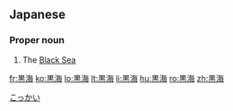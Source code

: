 {{also|黑海}}
==Japanese==
{{ja-kanjitab|こく|k1=こっ|かい|yomi=o}}

===Proper noun===
{{ja-pos|proper|こっかい|kyu=黑海}}

# The [[Black Sea]]

[[Category:ja:Seas|こっかい]]

[[fr:黒海]]
[[ko:黒海]]
[[lo:黒海]]
[[lt:黒海]]
[[li:黒海]]
[[hu:黒海]]
[[ro:黒海]]
[[zh:黒海]]